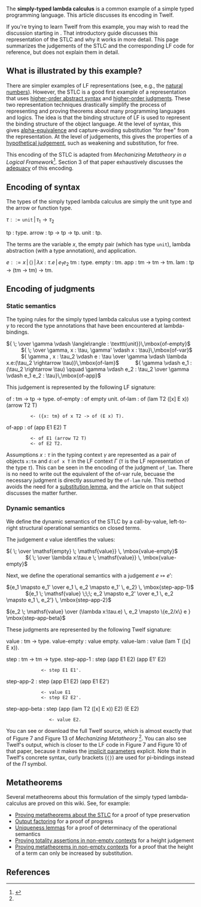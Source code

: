 The '''simply-typed lambda calculus''' is a common example of a simple typed programming language. This article discusses its encoding in Twelf. 

If you're trying to learn Twelf from this example, you may wish to read the discussion starting in {{proving|title=Representing the syntax of the STLC}}.  That introductory guide discusses this representation of the STLC and why it works in more detail.  This page summarizes the judgements of the STLC and the corresponding LF code for reference, but does not explain them in detail.

== What is illustrated by this example? ==

There are simpler examples of LF representations (see, e.g., the [[natural numbers]]). However, the STLC is a good first example of a representation that uses [[higher-order abstract syntax]] and [[higher-order judgment]]s.  These two representation techniques drastically simplify the process of representing and proving theorems about 
many programming languages and logics.  The idea is that the binding structure of LF is used to represent the binding structure of the object language.  At the level of syntax, this gives [[alpha-equivalence]] and capture-avoiding substitution "for free" from the representation.  At the level of judgements, this gives the properties of a [[hypothetical judgement]], such as weakening and substitution, for free.

This encoding of the STLC is adapted from ''Mechanizing Metatheory in a Logical Framework''<ref name="hl07mechanizing">{{bibtex:hl07mechanizing}}</ref>.  Section 3 of that paper exhaustively discusses the [[adequacy]] of this encoding.

== Encoding of syntax == 

The types of the simply typed lambda calculus are simply the unit type and the arrow or function type.

<math>\texttt{}\tau ::= \texttt{unit} \,|\, \tau_1 \rightarrow \tau_2</math>

<twelf>
tp : type.
arrow : tp -> tp -> tp.
unit : tp.
</twelf>

The terms are the variable <math>x</math>, the empty pair (which has type <tt>unit</tt>), lambda abstraction (with a type annotation), and application.

<math>\texttt{}e ::= x \,|\, \langle\rangle \,|\, \lambda x :\tau . e \,|\, e_1 e_2</math>
<twelf>
tm : type.
empty : tm.
app : tm -> tm -> tm.
lam : tp -> (tm -> tm) -> tm.
</twelf>

== Encoding of judgments ==

=== Static semantics ===

The typing rules for the simply typed lambda calculus use a typing context <math>\texttt{}\gamma</math> to record the type annotations that have been encountered at lambda-bindings. 

<math>{ \; \over \gamma \vdash \langle\rangle : \texttt{unit}}\,\mbox{of-empty}</math>
&nbsp;&nbsp;&nbsp;&nbsp;&nbsp;&nbsp;&nbsp;&nbsp;&nbsp; 
<math>{ \; \over \gamma, x : \tau, \gamma' \vdash x : \tau}\,\mbox{of-var}</math>
&nbsp;&nbsp;&nbsp;&nbsp;&nbsp;&nbsp;&nbsp;&nbsp;&nbsp; 
<math>{ \gamma , x : \tau_2 \vdash e : \tau \over \gamma \vdash \lambda x.e:(\tau_2 \rightarrow \tau)}\,\mbox{of-lam}</math>
&nbsp;&nbsp;&nbsp;&nbsp;&nbsp;&nbsp;&nbsp;&nbsp;&nbsp; 
<math>{ \gamma \vdash e_1 : (\tau_2 \rightarrow \tau) \qquad \gamma \vdash e_2 : \tau_2 \over \gamma \vdash e_1 e_2 : \tau}\,\mbox{of-app}</math>

This judgement is represented by the following LF signature:

<twelf>
of : tm -> tp -> type.
of-empty : of empty unit.
of-lam : of (lam T2 ([x] E x)) (arrow T2 T)
          <- ({x: tm} of x T2 -> of (E x) T).
of-app : of (app E1 E2) T
          <- of E1 (arrow T2 T)
          <- of E2 T2.
</twelf>

Assumptions <math>\texttt{}x:\tau</math> in the typing context <math>\texttt{}\gamma</math> are represented as a pair of objects <tt>x:tm</tt> and <tt>d:of&nbsp;x&nbsp;T</tt> in the LF context <math>\texttt{}\Gamma</math> (<tt>T</tt> is the LF representation of the type <math>\texttt{}\tau</math>). This can be seen in the encoding of the judgment <tt>of_lam</tt>. There is no need to write out the equivalent of the of-var rule, becuase the necessary judgment is directly assumed by the <tt>of-lam</tt> rule. This method avoids the need for a [[substitution lemma]], and the article on that subject discusses the matter further.

=== Dynamic semantics ===

We define the dynamic semantics of the STLC by a call-by-value, left-to-right structural operational semantics on closed terms.  

The judgement <math>e \; \mathsf{value}</math> identifies the values:

<math>{ \; \over \mathsf{empty} \; \mathsf{value}} \, \mbox{value-empty}</math>
&nbsp;&nbsp;&nbsp;&nbsp;&nbsp;&nbsp;&nbsp;&nbsp;&nbsp;&nbsp;&nbsp;&nbsp;
<math>{ \; \over \lambda x:\tau.e \; \mathsf{value}} \, \mbox{value-empty}</math>

Next, we define the operational semantics with a judgement <math>e \mapsto e'</math>:

<math>{e_1 \mapsto e_1' \over e_1 \, e_2 \mapsto e_1' \, e_2} \, \mbox{step-app-1}</math>
&nbsp;&nbsp;&nbsp;&nbsp;&nbsp;&nbsp;&nbsp;&nbsp;&nbsp;&nbsp;&nbsp;&nbsp;
<math>{e_1 \; \mathsf{value} \;\;\; e_2 \mapsto e_2' \over e_1 \, e_2 \mapsto e_1 \, e_2'} \, \mbox{step-app-2}</math>

<math>{e_2 \; \mathsf{value} \over (\lambda x:\tau.e) \, e_2 \mapsto \{e_2/x\} e } \mbox{step-app-beta}</math>

These judgments are represented by the following Twelf signature:

<twelf>
value : tm -> type.
value-empty : value empty.
value-lam : value (lam T ([x] E x)).

step : tm -> tm -> type.
step-app-1 : step (app E1 E2) (app E1' E2)
              <- step E1 E1'.
step-app-2 : step (app E1 E2) (app E1 E2') 
              <- value E1
              <- step E2 E2'.
step-app-beta : step (app (lam T2 ([x] E x)) E2) (E E2)
                 <- value E2.
</twelf>

You can <twelflink>see or download the full Twelf source</twelflink>, which is almost exactly that of Figure 7 and Figure 13 of ''Mechanizing Metatheory'' <ref name="hl07mechanizing" />.  You can also <twelflink check="true">see Twelf's output</twelflink>, which is closer to the LF code in Figure 7 and Figure 10 of that paper, because it makes the [[implicit parameter|implicit parameters]] explicit. Note that in Twelf's concrete syntax, curly brackets (<tt>{}</tt>) are used for pi-bindings instead of the <math>\Pi</math> symbol.

== Metatheorems ==

Several metatheorems about this formulation of the simply typed lambda-calculus are proved on this wiki.  See, for example:
* [[Proving metatheorems:Proving metatheorems about the STLC|Proving metatheorems about the STLC]] for a proof of type preservation
* [[Output factoring]] for a proof of progress
* [[Uniqueness lemma]]s for a proof of determinacy of the operational semantics
* [[Proving metatheorems:Proving totality assertions in non-empty contexts|Proving totality assertions in non-empty contexts]] for a height judgement
* [[Proving metatheorems:Proving metatheorems in non-empty contexts|Proving metatheorems in non-empty contexts]] for a proof that the height of a term can only be increased by substitution.

== References ==

<references/>